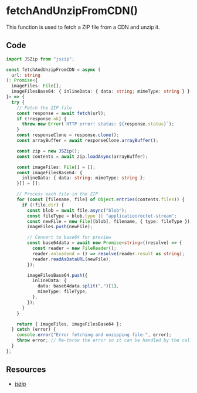 # fetchAndUnzipFromCDN()

This function is used to fetch a ZIP file from a CDN and unzip it.

## Code

``` fetchAndUnzipFromCDN.ts
import JSZip from "jszip";

const fetchAndUnzipFromCDN = async (
  url: string
): Promise<{
  imageFiles: File[];
  imageFilesBase64: { inlineData: { data: string; mimeType: string } }[];
}> => {
  try {
    // Fetch the ZIP file
    const response = await fetch(url);
    if (!response.ok) {
      throw new Error(`HTTP error! status: ${response.status}`);
    }
    const responseClone = response.clone();
    const arrayBuffer = await responseClone.arrayBuffer();

    const zip = new JSZip();
    const contents = await zip.loadAsync(arrayBuffer);

    const imageFiles: File[] = [];
    const imageFilesBase64: {
      inlineData: { data: string; mimeType: string };
    }[] = [];

    // Process each file in the ZIP
    for (const [filename, file] of Object.entries(contents.files)) {
      if (!file.dir) {
        const blob = await file.async("blob");
        const fileType = blob.type || "application/octet-stream";
        const newFile = new File([blob], filename, { type: fileType });
        imageFiles.push(newFile);

        // Convert to base64 for preview
        const base64data = await new Promise<string>((resolve) => {
          const reader = new FileReader();
          reader.onloadend = () => resolve(reader.result as string);
          reader.readAsDataURL(newFile);
        });

        imageFilesBase64.push({
          inlineData: {
            data: base64data.split(",")[1],
            mimeType: fileType,
          },
        });
      }
    }

    return { imageFiles, imageFilesBase64 };
  } catch (error) {
    console.error("Error fetching and unzipping file:", error);
    throw error; // Re-throw the error so it can be handled by the caller
  }
};
```

## Resources

* [jszip](https://stuk.github.io/jszip/)